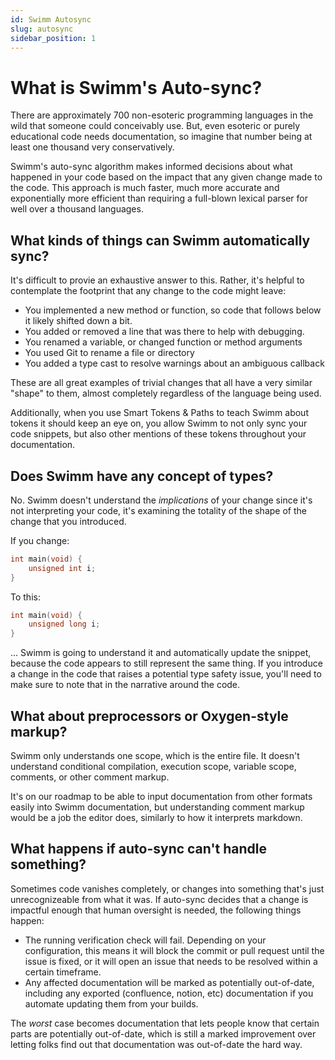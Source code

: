 ```yaml
---
id: Swimm Autosync
slug: autosync
sidebar_position: 1
---
```


# What is Swimm's Auto-sync?

There are approximately <Link href="https://en.wikipedia.org/wiki/List_of_programming_languages">
700 non-esoteric programming languages</Link> in the wild that someone could conceivably use. But,
even esoteric or purely educational code needs documentation, so imagine that number being at least
one thousand very conservatively.

Swimm's auto-sync algorithm makes informed decisions about what happened in your code based on the
impact that any given change made to the code. This approach is much faster, much more accurate and
exponentially more efficient than requiring a full-blown lexical parser for well over a thousand
languages.

## What kinds of things can Swimm automatically sync?

It's difficult to provie an exhaustive answer to this. Rather, it's helpful to contemplate the
footprint that any change to the code might leave:

 - You implemented a new method or function, so code that follows below it likely shifted down
 a bit.
 - You added or removed a line that was there to help with debugging. 
 - You renamed a variable, or changed function or method arguments
 - You used Git to rename a file or directory
 - You added a type cast to resolve warnings about an ambiguous callback

These are all great examples of trivial changes that all have a very similar "shape" to them,
almost completely regardless of the language being used. 

Additionally, when you use <Link to="/docs/creating-content/smart-tokens">Smart Tokens & Paths</Link>
to teach Swimm about tokens it should keep an eye on, you allow Swimm to not only sync your
code snippets, but also other mentions of these tokens throughout your documentation.

## Does Swimm have any concept of types?

No. Swimm doesn't understand the *implications* of your change since it's not interpreting
your code, it's examining the totality of the shape of the change that you introduced. 

If you change:

```c
int main(void) {
    unsigned int i;
}
```

To this:

```c
int main(void) {
    unsigned long i;
}
```

... Swimm is going to understand it and automatically update the snippet, because the code
appears to still represent the same thing. If you introduce a change in the code that raises
a potential type safety issue, you'll need to make sure to note that in the narrative around
the code. 

## What about preprocessors or Oxygen-style markup?

Swimm only understands one scope, which is the entire file. It doesn't understand conditional
compilation, execution scope, variable scope, comments, or other comment markup. 

It's on our roadmap to be able to input documentation from other formats easily into Swimm
documentation, but understanding comment markup would be a job the editor does, similarly to 
how it interprets markdown.

## What happens if auto-sync can't handle something?

Sometimes code vanishes completely, or changes into something that's just unrecognizeable from
what it was. If auto-sync decides that a change is impactful enough that human oversight is needed, the
following things happen:

 - The running verification check will fail. Depending on your configuration, this means
 it will block the commit or pull request until the issue is fixed, or it will open an 
 issue that needs to be resolved within a certain timeframe.
 - Any affected documentation will be marked as potentially out-of-date, including any
 exported (confluence, notion, etc) documentation if you automate updating them
 from your builds.

The *worst* case becomes documentation that lets people know that certain parts are 
potentially out-of-date, which is still a marked improvement over letting folks find out
that documentation was out-of-date the hard way. 

